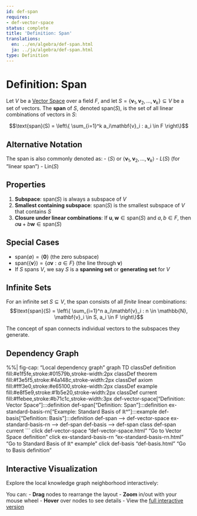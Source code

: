 ```yaml
---
id: def-span
requires:
- def-vector-space
status: complete
title: 'Definition: Span'
translations:
  en: ../en/algebra/def-span.html
  ja: ../ja/algebra/def-span.html
type: Definition
---
```


# Definition: Span {#def-span}

Let $V$ be a [Vector Space](def-vector-space.qmd) over a field $F$, and let $S = \{\mathbf{v}_1, \mathbf{v}_2, \ldots, \mathbf{v}_k\} \subseteq V$ be a set of vectors. The **span** of $S$, denoted $\text{span}(S)$, is the set of all linear combinations of vectors in $S$:

$$\text{span}(S) = \left\{ \sum_{i=1}^k a_i\mathbf{v}_i : a_i \in F \right\}$$

## Alternative Notation

The span is also commonly denoted as:
- $\langle S \rangle$ or $\langle \mathbf{v}_1, \mathbf{v}_2, \ldots, \mathbf{v}_k \rangle$
- $L(S)$ (for "linear span")
- $\text{Lin}(S)$

## Properties

1. **Subspace**: $\text{span}(S)$ is always a subspace of $V$
2. **Smallest containing subspace**: $\text{span}(S)$ is the smallest subspace of $V$ that contains $S$
3. **Closure under linear combinations**: If $\mathbf{u}, \mathbf{w} \in \text{span}(S)$ and $a, b \in F$, then $a\mathbf{u} + b\mathbf{w} \in \text{span}(S)$

## Special Cases

- $\text{span}(\emptyset) = \{\mathbf{0}\}$ (the zero subspace)
- $\text{span}(\{\mathbf{v}\}) = \{a\mathbf{v} : a \in F\}$ (the line through $\mathbf{v}$)
- If $S$ spans $V$, we say $S$ is a **spanning set** or **generating set** for $V$

## Infinite Sets

For an infinite set $S \subseteq V$, the span consists of all *finite* linear combinations:
$$\text{span}(S) = \left\{ \sum_{i=1}^n a_i\mathbf{v}_i : n \in \mathbb{N}, \mathbf{v}_i \in S, a_i \in F \right\}$$

The concept of span connects individual vectors to the subspaces they generate.

## Dependency Graph

%%| fig-cap: "Local dependency graph"
graph TD
    classDef definition fill:#e1f5fe,stroke:#01579b,stroke-width:2px
    classDef theorem fill:#f3e5f5,stroke:#4a148c,stroke-width:2px
    classDef axiom fill:#fff3e0,stroke:#e65100,stroke-width:2px
    classDef example fill:#e8f5e9,stroke:#1b5e20,stroke-width:2px
    classDef current fill:#ffebee,stroke:#b71c1c,stroke-width:3px
    def-vector-space["Definition: Vector Space"]:::definition
    def-span["Definition: Span"]:::definition
    ex-standard-basis-rn["Example: Standard Basis of ℝⁿ"]:::example
    def-basis["Definition: Basis"]:::definition
    def-span --> def-vector-space
    ex-standard-basis-rn --> def-span
    def-basis --> def-span
    class def-span current
```
    click def-vector-space "def-vector-space.html" "Go to Vector Space definition"
    click ex-standard-basis-rn "ex-standard-basis-rn.html" "Go to Standard Basis of ℝⁿ example"
    click def-basis "def-basis.html" "Go to Basis definition"

## Interactive Visualization

Explore the local knowledge graph neighborhood interactively:

::: {.graph-viz data-id="def-span" data-width="700" data-height="500"}
:::

You can:
- **Drag** nodes to rearrange the layout
- **Zoom** in/out with your mouse wheel
- **Hover** over nodes to see details
- View the [full interactive version](../../output/interactive/def-span.html){target="_blank"}
